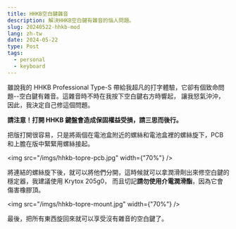 ```yaml
---
title: HHKB空白鍵雜音
description: 解決HHKB空白鍵有雜音的惱人問題。
slug: 20240522-hhkb-mod
lang: zh-tw
date: 2024-05-22
type: Post
tags:
  - personal
  - keyboard
---
```


雖說我的 HHKB Professional Type-S 帶給我超凡的打字體驗，它卻有個致命問題--空白鍵有雜音。這雜音時不時在我按下空白鍵右方時響起，
讓我怒氣沖沖，因此，我決定自己修這個問題。

**請注意！打開 HHKB 鍵盤會造成保固權益受損，請三思而後行。**

把版打開很容易，只是將兩個在電池盒附近的螺絲和電池盒裡的螺絲旋下，PCB 和上膽在版中緊緊用螺絲接起。

<img src="/imgs/hhkb-topre-pcb.jpg" width={"70%"} />

將連結的螺絲旋下後，就可以將他們分開，這時候就可以拿潤滑劑出來修空白鍵的穩定器，我建議使用 Krytox 205g0，
而且切記**請勿使用介電潤滑酯**，因為它會傷害橡膠頂。

<img src="/imgs/hhkb-topre-mount.jpg" width={"70%"} />

最後，把所有東西旋回來就可以享受沒有雜音的空白鍵了。
